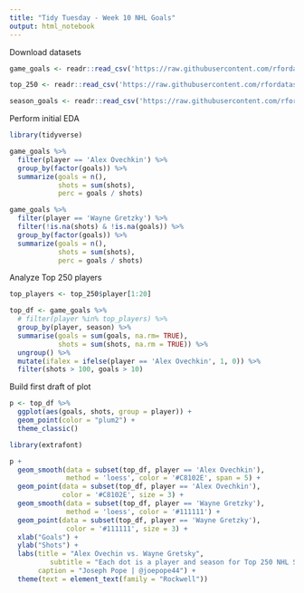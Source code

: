 ```yaml
---
title: "Tidy Tuesday - Week 10 NHL Goals"
output: html_notebook
---
```


Download datasets 
```r

game_goals <- readr::read_csv('https://raw.githubusercontent.com/rfordatascience/tidytuesday/master/data/2020/2020-03-03/game_goals.csv')

top_250 <- readr::read_csv('https://raw.githubusercontent.com/rfordatascience/tidytuesday/master/data/2020/2020-03-03/top_250.csv')

season_goals <- readr::read_csv('https://raw.githubusercontent.com/rfordatascience/tidytuesday/master/data/2020/2020-03-03/season_goals.csv')

```
Perform initial EDA 
```r

library(tidyverse)

game_goals %>% 
  filter(player == 'Alex Ovechkin') %>% 
  group_by(factor(goals)) %>% 
  summarize(goals = n(),
            shots = sum(shots),
            perc = goals / shots)

game_goals %>% 
  filter(player == 'Wayne Gretzky') %>% 
  filter(!is.na(shots) & !is.na(goals)) %>% 
  group_by(factor(goals)) %>% 
  summarize(goals = n(),
            shots = sum(shots),
            perc = goals / shots)


```

Analyze Top 250 players 

```r

top_players <- top_250$player[1:20]

top_df <- game_goals %>% 
  # filter(player %in% top_players) %>% 
  group_by(player, season) %>% 
  summarise(goals = sum(goals, na.rm= TRUE), 
            shots = sum(shots, na.rm = TRUE)) %>% 
  ungroup() %>% 
  mutate(ifalex = ifelse(player == 'Alex Ovechkin', 1, 0)) %>% 
  filter(shots > 100, goals > 10)

```

Build first draft of plot 
```r

p <- top_df %>% 
  ggplot(aes(goals, shots, group = player)) + 
  geom_point(color = "plum2") + 
  theme_classic()

```


```r
library(extrafont)

p + 
  geom_smooth(data = subset(top_df, player == 'Alex Ovechkin'),
              method = 'loess', color = '#C8102E', span = 5) +
  geom_point(data = subset(top_df, player == 'Alex Ovechkin'),
             color = '#C8102E', size = 3) +
  geom_smooth(data = subset(top_df, player == 'Wayne Gretzky'),
              method = 'loess', color = '#111111') +
  geom_point(data = subset(top_df, player == 'Wayne Gretzky'),
              color = '#111111', size = 3) + 
  xlab("Goals") + 
  ylab("Shots") + 
  labs(title = "Alex Ovechin vs. Wayne Gretsky", 
          subtitle = "Each dot is a player and season for Top 250 NHL Scorers", 
       caption = "Joseph Pope | @joepope44") + 
  theme(text = element_text(family = "Rockwell"))



```

